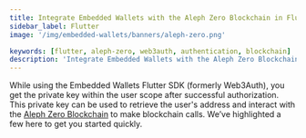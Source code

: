 ```yaml
---
title: Integrate Embedded Wallets with the Aleph Zero Blockchain in Flutter
sidebar_label: Flutter
image: '/img/embedded-wallets/banners/aleph-zero.png'

keywords: [flutter, aleph-zero, web3auth, authentication, blockchain]
description: 'Integrate Embedded Wallets with the Aleph Zero Blockchain in Flutter | Embedded Wallets'
---
```



<SEO
  title="Integrate Embedded Wallets with the Aleph Zero Blockchain in Flutter"
  description="Integrate Embedded Wallets with the Aleph Zero Blockchain in Flutter | Embedded Wallets"
  image="https://docs.metamask.io/img/embedded-wallets/banners/aleph-zero.png"
  slug="/embedded-wallets/connect-blockchain/evm/aleph-zero/flutter"
/>

While using the Embedded Wallets Flutter SDK (formerly Web3Auth), you get the private key within the user scope after successful authorization. This private key can be used to retrieve the user's address and interact with the [Aleph Zero Blockchain](https://alephzero.org) to make blockchain calls. We’ve highlighted a few here to get you started quickly.

<EVMInteraction />
